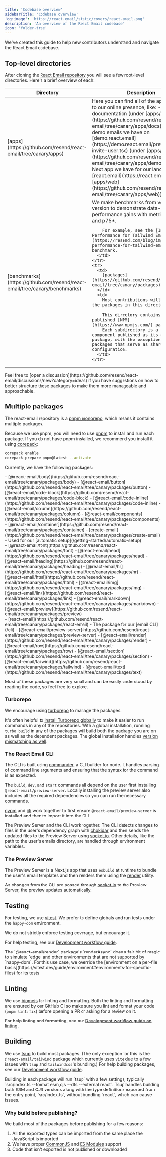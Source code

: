 ```yaml
---
title: 'Codebase overview'
sidebarTitle: 'Codebase overview'
'og:image': 'https://react.email/static/covers/react-email.png'
description: 'An overview of the React Email codebase'
icon: 'folder-tree'
---
```


We've created this guide to help new contributors understand and navigate the React Email codebase.

## Top-level directories

After cloning the [React Email repository](https://github.com/resend/react-email) you will see a few root-level directories. Here's a brief overview of each:

<table>
  <thead>
    <tr>
      <th>Directory</th>
      <th>Description</th>
    </tr>
  </thead>
  <tbody>
    <tr>
      <td>
[apps](https://github.com/resend/react-email/tree/canary/apps)
      </td>
      <td>
        Here you can find all of the apps related to our online presence, like:
        - this documentation (under [apps/docs](https://github.com/resend/react-email/tree/canary/apps/docs)),
        - the demo emails we have on [demo.react.email](https://demo.react.email/preview/vercel-invite-user.tsx)
          (under [apps/demo](https://github.com/resend/react-email/tree/canary/apps/demo))
        - the Next app we have for our landing page on [react.email](https://react.email) (under [apps/web](https://github.com/resend/react-email/tree/canary/apps/web))
      </td>
    </tr>
    <tr>
      <td>
[benchmarks](https://github.com/resend/react-email/tree/canary/benchmarks)
      </td>
      <td>
        We make benchmarks from version-to-version to demonstrate data-observable performance gains with metrics like *p99 and p75*.

        For example, see the [Improved Performance for Tailwind Emails](https://resend.com/blog/improved-performance-for-tailwind-emails) benchmark.
      </td>
    </tr>
    <tr>
      <td>
        [packages](https://github.com/resend/react-email/tree/canary/packages)
      </td>
      <td>
        Most contributions will be made to the packages in this directory.

        This directory contains all our published [NPM](https://www.npmjs.com/) packages.
        Each subdirectory is a single component published as its own package, with the exception of a few packages that serve as shared configuration.
      </td>
    </tr>
  </tbody>
</table>

<Note>
  Feel free to [open a discussion](https://github.com/resend/react-email/discussions/new?category=ideas) if you have suggestions on how to better structure these packages to make them more manageable and approachable.
</Note>

## Multiple packages

The react-email repository is a [pnpm monorepo](https://pnpm.io/next/workspaces), which means it contains
multiple packages.

Because we use pnpm, you will need to use [pnpm](https://pnpm.io/) to install and run each package. If you do not have pnpm installed, we recommend you install it using [corepack](https://github.com/nodejs/corepack):

```bash
corepack enable
corepack prepare pnpm@latest --activate
```

Currently, we have the following packages:

<div className="grid gap-2" style={{ gridTemplateColumns: '1fr 1fr 1fr' }}>
  <div>
    - [@react-email/body](https://github.com/resend/react-email/tree/canary/packages/body)
    - [@react-email/button](https://github.com/resend/react-email/tree/canary/packages/button)
    - [@react-email/code-block](https://github.com/resend/react-email/tree/canary/packages/code-block)
    - [@react-email/code-inline](https://github.com/resend/react-email/tree/canary/packages/code-inline)
    - [@react-email/column](https://github.com/resend/react-email/tree/canary/packages/column)
    - [@react-email/components](https://github.com/resend/react-email/tree/canary/packages/components)
    - [@react-email/container](https://github.com/resend/react-email/tree/canary/packages/container)
    - [create-email](https://github.com/resend/react-email/tree/canary/packages/create-email)
      - <span className="text-xs">Used for our [automatic setup](/getting-started/automatic-setup)</span>
  </div>
  <div>
    - [@react-email/font](https://github.com/resend/react-email/tree/canary/packages/font)
    - [@react-email/head](https://github.com/resend/react-email/tree/canary/packages/head)
    - [@react-email/heading](https://github.com/resend/react-email/tree/canary/packages/heading)
    - [@react-email/hr](https://github.com/resend/react-email/tree/canary/packages/hr)
    - [@react-email/html](https://github.com/resend/react-email/tree/canary/packages/html)
    - [@react-email/img](https://github.com/resend/react-email/tree/canary/packages/img)
    - [@react-email/link](https://github.com/resend/react-email/tree/canary/packages/link)
    - [@react-email/markdown](https://github.com/resend/react-email/tree/canary/packages/markdown)
    - [@react-email/preview](https://github.com/resend/react-email/tree/canary/packages/preview)
  </div>
  <div>
    - [react-email](https://github.com/resend/react-email/tree/canary/packages/react-email)
      - <span className="text-xs">The package for our [email CLI](/cli)</span>
    - [@react-email/preview-server](https://github.com/resend/react-email/tree/canary/packages/preview-server)
    - [@react-email/render](https://github.com/resend/react-email/tree/canary/packages/render)
    - [@react-email/row](https://github.com/resend/react-email/tree/canary/packages/row)
    - [@react-email/section](https://github.com/resend/react-email/tree/canary/packages/section)
    - [@react-email/tailwind](https://github.com/resend/react-email/tree/canary/packages/tailwind)
    - [@react-email/text](https://github.com/resend/react-email/tree/canary/packages/text)
  </div>
</div>

Most of these packages are very small and can be easily understood by reading the code, so feel free to explore.

### Turborepo

We encourage using [turborepo](https://turbo.build/repo) to manage the packages.

It's often helpful to [install Turborepo globally](https://turbo.build/repo/docs/installing) to make it easier to run commands in any of the repositories. With a global installation, running `turbo build` in any of the packages will build both the package
you are on as well as the dependent packages. The global installation handles [version mismatching as well](https://turbo.build/repo/docs/installing#install-per-repository).

### The React Email CLI

The CLI is built using [commander](https://www.npmjs.com/package/commander), a CLI builder for node. It handles
parsing of command line arguments and ensuring that the syntax for the command is as expected.

The `build`, `dev`, and `start` commands all depend on the user first installing `@react-email/preview-server`.
Locally installing the preview server also includes all the required dependencies so you can run the necessary commands.

[nypm](https://www.npmjs.com/package/nypm) and [jiti](https://www.npmjs.com/package/jiti) work together to first ensure `@react-email/preview-server` is installed and then to import it into the CLI.

The Preview Server and the CLI work together. The CLI detects changes to files
in the user's dependency graph with [chokidar](https://www.npmjs.com/package/chokidar) and then sends
the updated files to the Preview Server using [socket.io](https://socket.io/). Other details, like the path to the user's emails directory, are handled through environment variables.

### The Preview Server

The Preview Server is a Next.js app that uses `esbuild` at runtime to bundle the
user's email templates and then renders them using the [render](/utilities/render) utility.

As changes from the CLI are passed through [socket.io](https://socket.io/) to the Preview Server, the preview updates automatically.

## Testing

For testing, we use [vitest](https://vitest.dev/). We prefer to define globals and run tests under the `happy-dom` environment.

We do not strictly enforce testing coverage, but encourage it.

For help testing, see our [Development workflow guide](/contributing/development-workflow/2-running-tests).

<Note>
The `@react-email/render` package's `renderAsync` does a fair bit of magic to simulate `edge` and other environments that are not supported by `happy-dom`. For this use case, we override the [environment on a per-file basis](https://vitest.dev/guide/environment#environments-for-specific-files) for its tests
</Note>

## Linting

We use [biomejs](https://biomejs.dev/) for linting and formatting. Both the linting and formatting are ensured by our GitHub CI so make sure you lint and format your code (`pnpm lint:fix`) before opening a PR or asking for a review on it.

For help linting and formatting, see our [Development workflow guide on linting](/contributing/development-workflow/3-linting).

## Building

We use [tsup](https://github.com/egoist/tsup) to build most packages. (The only exception for this is the `@react-email/tailwind` package which currently uses `vite` due to a few issues with `tsup` and `tailwindcss`'s bundling.) For help building packages, see our [Development workflow guide](/contributing/development-workflow/4-building).

<Note>
Building in each package will run `tsup` with a few settings, typically `src/index.ts --format esm,cjs --dts --external react`.
Tsup handles building both ESM and CJS versions along with the type definitions exported from the entry point, `src/index.ts`, without bundling `react`, which can cause issues.
</Note>

### Why build before publishing?

We build most of the packages before publishing for a few reasons:

1. All the exported types can be imported from the same place the JavaScript is imported
2. We have proper [CommonJS](https://nodejs.org/docs/latest/api/modules.html#modules-commonjs-modules)
and [ES Modules](https://nodejs.org/api/esm.html#modules-ecmascript-modules) support
3. Code that isn't exported is not published or downloaded
